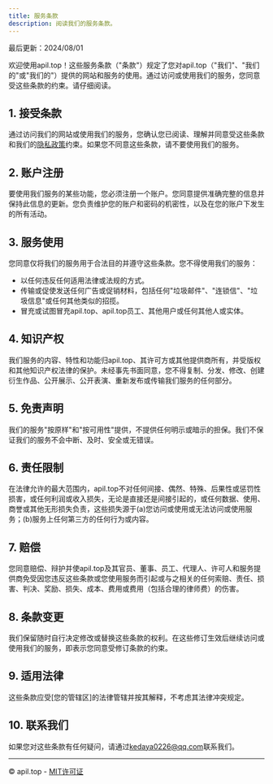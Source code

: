 ```yaml
---
title: 服务条款
description: 阅读我们的服务条款。
---
```


最后更新：2024/08/01

欢迎使用apil.top！这些服务条款（"条款"）规定了您对apil.top（"我们"、"我们的"或"我们的"）提供的网站和服务的使用。通过访问或使用我们的服务，您同意受这些条款的约束。请仔细阅读。

## 1. 接受条款

通过访问我们的网站或使用我们的服务，您确认您已阅读、理解并同意受这些条款和我们的[隐私政策](/privacy-policy)约束。如果您不同意这些条款，请不要使用我们的服务。

## 2. 账户注册

要使用我们服务的某些功能，您必须注册一个账户。您同意提供准确完整的信息并保持此信息的更新。您负责维护您的账户和密码的机密性，以及在您的账户下发生的所有活动。

## 3. 服务使用

您同意仅将我们的服务用于合法目的并遵守这些条款。您不得使用我们的服务：

- 以任何违反任何适用法律或法规的方式。
- 传输或促使发送任何广告或促销材料，包括任何"垃圾邮件"、"连锁信"、"垃圾信息"或任何其他类似的招揽。
- 冒充或试图冒充apil.top、apil.top员工、其他用户或任何其他人或实体。

## 4. 知识产权

我们服务的内容、特性和功能归apil.top、其许可方或其他提供商所有，并受版权和其他知识产权法律的保护。未经事先书面同意，您不得复制、分发、修改、创建衍生作品、公开展示、公开表演、重新发布或传输我们服务的任何部分。

## 5. 免责声明

我们的服务"按原样"和"按可用性"提供，不提供任何明示或暗示的担保。我们不保证我们的服务不会中断、及时、安全或无错误。

## 6. 责任限制

在法律允许的最大范围内，apil.top不对任何间接、偶然、特殊、后果性或惩罚性损害，或任何利润或收入损失，无论是直接还是间接引起的，或任何数据、使用、商誉或其他无形损失负责，这些损失源于(a)您访问或使用或无法访问或使用服务；(b)服务上任何第三方的任何行为或内容。

## 7. 赔偿

您同意赔偿、辩护并使apil.top及其官员、董事、员工、代理人、许可人和服务提供商免受因您违反这些条款或您使用服务而引起或与之相关的任何索赔、责任、损害、判决、奖励、损失、成本、费用或费用（包括合理的律师费）的伤害。

## 8. 条款变更

我们保留随时自行决定修改或替换这些条款的权利。在这些修订生效后继续访问或使用我们的服务，即表示您同意受修订条款的约束。

## 9. 适用法律

这些条款应受[您的管辖区]的法律管辖并按其解释，不考虑其法律冲突规定。

## 10. 联系我们

如果您对这些条款有任何疑问，请通过[kedaya0226@qq.com](mailto:kedaya0226@qq.com)联系我们。

---

© apil.top - [MIT许可证](/LICENSE.md)